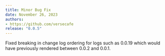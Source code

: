 ```yaml
---
title: Minor Bug Fix
date: November 26, 2023
authors:
- https://github.com/versecafe
release: "0.0.5"
---
```


Fixed breaking in change log ordering for logs such as 0.0.19 which would
have previously rendered between 0.0.2 and 0.0.1.